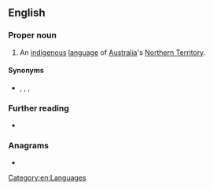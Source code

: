 ==English==

===Proper noun===
{{en-proper noun}}

# An [[indigenous]] [[language]] of [[Australia]]'s [[Northern Territory]].

====Synonyms====
* {{l|en|Amurdak}}, {{l|en|Amurag}}, {{l|en|Amarag}}, {{l|en|Wureidbug}}

===Further reading===
* {{ISO 639|link=Ethnologue|code=amg}}

===Anagrams===
* {{anagrams|en|a=aadgmru|Madruga}}

[[Category:en:Languages]]